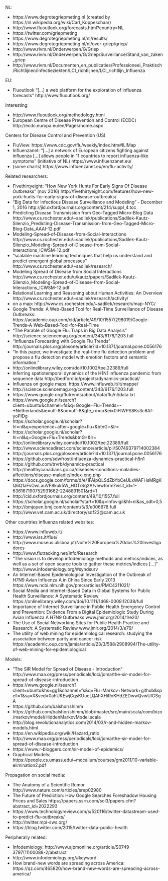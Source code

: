 

NL:

- https://www.degrotegriepmeting.nl (created by https://nl.wikipedia.org/wiki/Carl_Koppeschaar)
- http://www.fluoutlook.org/forecasts.html?country=NL
- https://twitter.com/griepmeting
- https://www.degrotegriepmeting.nl/nl/results/
- https://www.degrotegriepmeting.nl/nl/over-griep/griep/
- http://www.rivm.nl/Onderwerpen/G/Griep
- http://www.rivm.nl/Onderwerpen/G/Griep/Surveillance/Stand_van_zaken_griep
- http://www.rivm.nl/Documenten_en_publicaties/Professioneel_Praktisch/Richtlijnen/Infectieziekten/LCI_richtlijnen/LCI_richtlijn_Influenza


EU:

- Fluoutlook "[...] a web platform for the exploration of influenza forecasts" http://www.fluoutlook.org/

Interesting:

- http://www.fluoutlook.org/methodology.html
- European Centre of Disease Prevention and Control (ECDC) http://ecdc.europa.eu/en/Pages/home.aspx

Centers for Disease Control and Prevention (US) 

- FluView: https://www.cdc.gov/flu/weekly/index.htm#ILIMap
- Influenzanet: "[...] a network of European citizens fighting against influenza [...] allows people in 11 countries to report influenza-like symptoms " (initiative of NL) https://www.influenzanet.eu/
- (some charts) https://www.influenzanet.eu/en/flu-activity/

Related researchers:

- Fivethirtyeight: "How New York Hunts For Early Signs Of Disease Outbreaks" (nov 2016) http://fivethirtyeight.com/features/how-new-york-hunts-for-early-signs-of-disease-outbreaks/
- "Big Data for Infectious Disease Surveillance and Modeling" - December 1, 2016 http://jid.oxfordjournals.org/content/214/suppl_4.toc
- Predicting Disease Transmission from Geo-Tagged Micro-Blog Data http://www.cs.rochester.edu/~sadilek/publications/Sadilek-Kautz-Silenzio_Predicting-Disease-Transmission-from-Geo-Tagged-Micro-Blog-Data_AAAI-12.pdf
- Modeling-Spread-of-Disease-from-Social-Interactions http://www.cs.rochester.edu/~sadilek/publications/Sadilek-Kautz-Silenzio_Modeling-Spread-of-Disease-from-Social-Interactions_ICWSM-12.pdf 
- "scalable machine learning techniques that help us understand and predict emergent global processes" http://www.cs.rochester.edu/~sadilek/research/
- Modeling Spread of Disease from Social Interactions http://www.cs.rochester.edu/u/kautz/papers/Sadilek-Kautz-Silenzio_Modeling-Spread-of-Disease-from-Social-Interactions_ICWSM-12.pdf
- Relational Learning and Reasoning about Human Activities: An Overview http://www.cs.rochester.edu/~sadilek/research/activity/
- on a map: http://www.cs.rochester.edu/~sadilek/research/map-NYC/
- Google Trends: A Web-Based Tool for Real-Time Surveillance of Disease Outbreaks: https://academic.oup.com/cid/article/49/10/1557/298019/Google-Trends-A-Web-Based-Tool-for-Real-Time
- "The Parable of Google Flu: Traps in Big Data Analysis" http://science.sciencemag.org/content/343/6176/1203.full 
- "Influenza Forecasting with Google Flu Trends" http://journals.plos.org/plosone/article?id=10.1371/journal.pone.0056176
- "In this paper, we investigate the real-time flu detection problem and propose a flu detection model with emotion factors and semantic information."
- http://onlinelibrary.wiley.com/doi/10.1002/tee.22389/full
- Inferring spatiotemporal dynamics of the H1N1 influenza pandemic from sequence data http://bedford.io/projects/dynamics-practical/
- Influenza on google maps: https://www.influweb.it/it/mappe/
- http://science.sciencemag.org/content/343/6176/1203.full
- https://www.google.org/flutrends/about/data/flu/nl/data.txt
- https://www.google.nl/search?client=ubuntu&channel=fs&q=Google+Flu+Trends+-+Netherlands&ie=utf-8&oe=utf-8&gfe_rd=cr&ei=0iFIWPS8Ks3c8Af-yoPIDg
- https://scholar.google.nl/scholar?hl=nl&q=experience+after+google+flu+&btnG=&lr=
- https://scholar.google.nl/scholar?hl=nl&q=Google+Flu+Trends&btnG=&lr=
- http://onlinelibrary.wiley.com/doi/10.1002/tee.22389/full
- http://www.sciencedirect.com/science/article/pii/S0749379714002384
- http://journals.plos.org/plosone/article?id=10.1371/journal.pone.0056176
- https://github.com/sdwfrost/influenza-dynamics-practical-h5n1
- https://github.com/trvrb/dynamics-practical
- http://healthycanadians.gc.ca/diseases-conditions-maladies-affections/disease-maladie/index-eng.php
- https://docs.google.com/forms/d/e/1FAIpQLSdZbYbCeULxWAFHsMRgKQ6Q1aFvOwLauVF8kuk5W_HOTrSq2A/viewform?visit_id=1-636167190752931662-2248891501&rd=1
- http://cid.oxfordjournals.org/content/49/10/1557.full
- https://scholar.google.nl/scholar?start=10&q=Infovigil&hl=nl&as_sdt=0,5
- http://bmjopen.bmj.com/content/5/6/e006678.full
- http://www.vet.cam.ac.uk/directory/sdf22@cam.ac.uk


Other countries influenza related websites:

- https://www.influweb.it/
- http://www.iss.it/flue/
- http://www.museus.ulisboa.pt/Noite%20Europeia%20dos%20Investigadores
- http://www.flutracking.net/Info/Research
- "The vision is to develop infodemiology methods and metrics/indices, as well as a set of open source tools to gather these metrics/indices [...]" http://www.infodemiology.org/#syndsurv
- An Internet-Based Epidemiological Investigation of the Outbreak of H7N9 Avian Influenza A in China Since Early 2013 https://www.ncbi.nlm.nih.gov/pmc/articles/PMC4211021/
- Social Media and Internet-Based Data in Global Systems for Public Health Surveillance: A Systematic Review https://onlinelibrary.wiley.com/doi/10.1111/1468-0009.12038/full
- Importance of Internet Surveillance in Public Health Emergency Control and Prevention: Evidence From a Digital Epidemiologic Study During Avian Influenza A H7N9 Outbreaks www.jmir.org/2014/1/e20/
- The Use of Social Networking Sites for Public Health Practice and Research: A Systematic Review www.jmir.org/2014/3/e79/
- The utility of web mining for epidemiological research: studying the association between parity and cancer risk https://academic.oup.com/jamia/article/23/3/588/2908994/The-utility-of-web-mining-for-epidemiological

Models:

- "The SIR Model for Spread of Disease - Introduction" http://www.maa.org/press/periodicals/loci/joma/the-sir-model-for-spread-of-disease-introduction
- https://www.google.nl/search?client=ubuntu&hs=gg1&channel=fs&q=Flu+Markov+Network+github&spell=1&sa=X&ved=0ahUKEwjCqsKUueLQAhXHiRoKHdZEDwwQvwUIGSgA
- https://github.com/balshor/shimm
- https://github.com/balshor/shimm/blob/master/src/main/scala/com/bizo/markov/model/HiddenMarkovModel.scala
- http://blog.revolutionanalytics.com/2014/03/r-and-hidden-markov-models.html
- https://en.wikipedia.org/wiki/Hazard_ratio
- http://www.maa.org/press/periodicals/loci/joma/the-sir-model-for-spread-of-disease-introduction
- https://www.r-bloggers.com/sir-model-of-epidemics/
- Graphical Models: https://people.cs.umass.edu/~mccallum/courses/gm2011/10-variable-elimination2.pdf

Propagation on social media:

- The Anatomy of a Scientific Rumor http://www.nature.com/articles/srep02980
- The Future of Prediction: How Google Searches Foreshadow Housing Prices and Sales https://papers.ssrn.com/sol3/papers.cfm?abstract_id=2022293
- https://www.technologyreview.com/s/520116/twitter-datastream-used-to-predict-flu-outbreaks/
- http://twitter.mpi-sws.org/
- https://blog.twitter.com/2015/twitter-data-public-health


Peripherally related:

- Infodemiology: http://www.ajpmonline.org/article/S0749-3797(11)00088-2/abstract
- http://www.infodemiology.org/#keyword
- How brand-new words are spreading across America: https://qz.com/465820/how-brand-new-words-are-spreading-across-america/



